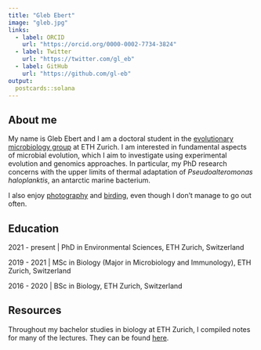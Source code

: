 ```yaml
---
title: "Gleb Ebert"
image: "gleb.jpg"
links:
  - label: ORCID
    url: "https://orcid.org/0000-0002-7734-3824"
  - label: Twitter
    url: "https://twitter.com/gl_eb"
  - label: GitHub
    url: "https://github.com/gl-eb"
output:
  postcards::solana
---
```

 
## About me

My name is Gleb Ebert and I am a doctoral student in the [evolutionary microbiology group](https://evomicrobio.ethz.ch/) at ETH Zurich. I am interested in fundamental aspects of microbial evolution, which I aim to investigate using experimental evolution and genomics approaches. In particular, my PhD research concerns with the upper limits of thermal adaptation of *Pseudoalteromonas haloplanktis*, an antarctic marine bacterium.

I also enjoy [photography](https://www.flickr.com/photos/glebebert/) and [birding](https://ebird.org/profile/MTc5NDAwMg/CH), even though I don't manage to go out often.

## Education

2021 - present | PhD in Environmental Sciences, ETH Zurich, Switzerland

2019 - 2021 | MSc in Biology (Major in Microbiology and Immunology), ETH Zurich, Switzerland

2016 - 2020 | BSc in Biology, ETH Zurich, Switzerland

## Resources

Throughout my bachelor studies in biology at ETH Zurich, I compiled notes for many of the lectures. They can be found [here](pages/lecture_notes.html).